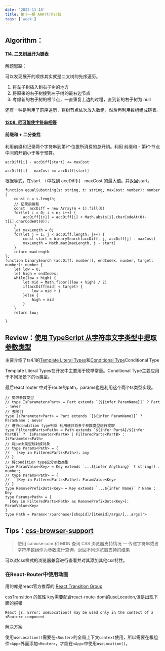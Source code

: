 ```yaml
---
date: '2022-11-18'
title: 第十一期 AART打卡计划
tags: ['week']
---
```


## Algorithm：

#### [114. 二叉树展开为链表](https://leetcode.cn/problems/flatten-binary-tree-to-linked-list/)

解题思路：

可以发现展开的顺序其实就是二叉树的先序遍历。

1. 将左子树插入到右子树的地方
2. 将原来的右子树接到左子树的最右边节点
3. 考虑新的右子树的根节点，一直重复上边的过程，直到新的右子树为 null

还有一种是利用了前序遍历，将树节点依次放入数组，然后再利用数组组成链表。

#### [1208. 尽可能使字符串相等](https://leetcode.cn/problems/get-equal-substrings-within-budget/)

#### 前缀和 + 二分查找

利用前缀和记录两个字符串到第i个位置所消费的总开销。利用 前缀和 - 第i个节点中间的开销小于等于预算。

```
accDiff[i] - accDiff[start] <= maxCost

accDiff[i] - maxCost <= accDiff[start]
```

根据等式，在start - i 中找到  accDiff[i] - maxCost 的最大值。并返回start。

```
function equalSubstring(s: string, t: string, maxCost: number): number {
    const n = s.length;
    // 记录前缀和
    const  accDiff = new Array(n + 1).fill(0)
    for(let i = 0; i < n; i++) {
        accDiff[i+1] = accDiff[i] + Math.abs(s[i].charCodeAt(0)- t[i].charCodeAt(0));
    }
    let maxLength = 0;
    for(let j = 1; j < accDiff.length; j++) {
        const start = binarySearch(accDiff, j, accDiff[j] - maxCost)
        maxLength = Math.max(maxLength, j - start)
    }
    return maxLength
};
function binarySearch (accDiff: number[], endIndex: number, target: number): number {
    let low = 0;
    let high = endIndex;
    while(low < high) {
        let mid = Math.floor((low + high) / 2)
        if(accDiff[mid] < target) {
            low = mid + 1
        }else {
            high = mid
        }
    }
    return low;

}
```

## Review：[使用 TypeScript 从字符串文字类型中提取参数类型](https://lihautan.com/extract-parameters-type-from-string-literal-types-with-typescript/#removing-the-brackets) 

主要介绍了ts4.1的[Template Literal Types](https://www.typescriptlang.org/docs/handbook/release-notes/typescript-4-1.html#template-literal-types)和[Conditional Type](https://lihautan.com/extract-parameters-type-from-string-literal-types-with-typescript/#conditional-type)Conditional Type

Template Literal Types在开发中主要用于枚举常量。Conditional Type主要应用于不同场景下的ts类型。

最后react router 中对于route的path，params也是利用这个两个ts类型实现。

```
// 提取参数类型
// type IsParameter<Part> = Part extends `[${infer ParamName}]` ? Part : never
// 去除[]
type IsParameter<Part> = Part extends `[${infer ParamName}]` ? ParamName : never
// 进行condition type判断 利用递归将多个参数类型进行提取
type FilteredParts<Path> = Path extends `${infer PartA}/${infer PartB}` ?  IsParameter<PartA> | FilteredParts<PartB> : IsParameter<Path>
// 将path类型映射成对象
// type Params<Path> = {
//   [key in FilteredParts<Path>]: any
// }
// 将condition type区分参数类型
type ParamValue<Key> = Key extends `...${infer Anything}` ? string[] : number;
// type Params<Path> = {
//   [Key in FilteredParts<Path>]: ParamValue<Key>
// }
type RemovePrefixDots<Key> = Key extends `...${infer Name}` ? Name : Key
type Params<Path> = {
  [Key in FilteredParts<Path> as RemovePrefixDots<Key>]: ParamValue<Key>
}
type Path = Params<'/purchase/[shopid]/[itemid]/args/[...args]'>
```

## Tips：[css-browser-support](https://github.com/5t3ph/css-browser-support)

> 使用 caniuse.com 和 MDN 查询 CSS 浏览器支持情况 — 传递字符串或者字符串数组作为参数进行查询，返回不同浏览器支持的结果

可以对css样式的浏览器兼容进行查看并对其添加其他css特性。

### 在React-Router中使用动画

用的库是react官方推荐的 [React Transition Group](https://reactcommunity.org/react-transition-group/)

cssTransition 的属性 key需要配合react-route-dom的useLocation,但是出现下面的报错

```
React js: Error: useLocation() may be used only in the context of a <Router> component
```

解决方案

使用`useLocation()`需要在`<Router>`的全局上下文`context`使用，所以需要在根组件`<App>`外面添加`<Router>`，才能在`<App>`中使用`useLocation()`。